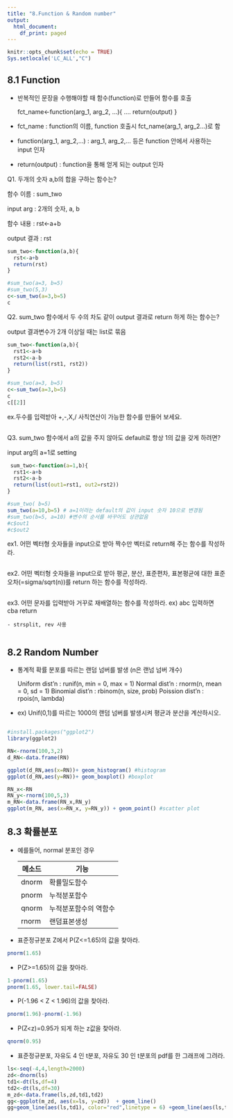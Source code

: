 ---
title: "8.Function & Random number"
output:
  html_document:
    df_print: paged
---

```{r setup, include=FALSE}
knitr::opts_chunk$set(echo = TRUE)
Sys.setlocale('LC_ALL',"C")
```

 

## 8.1 Function    

- 반복적인 문장을 수행해야할 때 함수(function)로 만들어 함수를 호출

  fct_name<-function(arg_1, arg_2, ...){
   ....
   return(output)
   }

- fct_name : function의 이름, function 호출시 fct_name(arg_1, arg_2...)로 함 

- function(arg_1, arg_2,...) : arg_1, arg_2,... 등은 function 안에서 사용하는 input 인자 

- return(output) : function을 통해 얻게 되는 output 인자 

Q1. 두개의 숫자 a,b의 합을 구하는 함수는?
   
  함수 이름 : sum_two 
  
  input arg : 2개의 숫자, a, b
  
  함수 내용 : rst<-a+b
  
  output 결과 : rst

```{r}
 
sum_two<-function(a,b){
  rst<-a+b
  return(rst)
}

#sum_two(a=3, b=5)
#sum_two(5,3)
c<-sum_two(a=3,b=5)
c 
```
 
 
Q2. sum_two 함수에서 두 수의 차도 같이 output 결과로 return 하게 하는 함수는?
  
  output 결과변수가 2개 이상일 때는 list로 묶음 

```{r}
 
sum_two<-function(a,b){
  rst1<-a+b
  rst2<-a-b
  return(list(rst1, rst2))
}

#sum_two(a=3, b=5)
c<-sum_two(a=3,b=5)
c
c[[2]]

```



ex.두수를 입력받아 +,-,X,/ 사칙연산이 가능한 함수를 만들어 보세요.
```{r}

```




Q3. sum_two 함수에서 a의 값을 주지 않아도 default로 항상 1의 값을 갖게 하려면?

  input arg의 a=1로 setting
```{r}
 sum_two<-function(a=1,b){
  rst1<-a+b
  rst2<-a-b
  return(list(out1=rst1, out2=rst2))
}

#sum_two( b=5) 
sum_two(a=10,b=5) # a=1이라는 default의 값이 input 숫자 10으로 변경됨 
#sum_two(b=5, a=10) #변수의 순서를 바꾸어도 상관없음 
#c$out1
#c$out2

```

ex1. 어떤 벡터형 숫자들을 input으로 받아 짝수만 벡터로 return해 주는 함수를 작성하라.
```{r} 

```
 

ex2. 어떤 벡터형 숫자들을 input으로 받아 평균, 분산, 표준편차, 표본평균에 대한 표준오차(=sigma/sqrt(n))를 return 하는 함수를 작성하라.
```{r}
 
```
ex3. 어떤 문자를 입력받아 거꾸로 재배열하는 함수를 작성하라. ex) abc 입력하면 cba return

    - strsplit, rev 사용
```{r} 
 

```

## 8.2 Random Number

- 통계적 확률 분포를 따르는 랜덤 넘버를 발생 (n은 랜넘 넘버 개수) 

  Uniform dist'n  : runif(n, min = 0, max = 1)
  Normal dist'n   : rnorm(n, mean = 0, sd = 1)
  Binomial dist'n : rbinom(n, size, prob)
  Poission dist'n : rpois(n, lambda)
  
- ex) Unif(0,1)를 따르는 1000의 랜덤 넘버를 발생시켜 평균과 분산을 계산하시오. 

```{r} 
 

```


```{r} 
#install.packages("ggplot2")
library(ggplot2)

RN<-rnorm(100,3,2)
d_RN<-data.frame(RN)

ggplot(d_RN,aes(x=RN))+ geom_histogram() #histogram
ggplot(d_RN,aes(y=RN))+ geom_boxplot() #boxplot

RN_x<-RN
RN_y<-rnorm(100,5,3)
m_RN<-data.frame(RN_x,RN_y)
ggplot(m_RN, aes(x=RN_x, y=RN_y)) + geom_point() #scatter plot 
```

## 8.3 확률분포 

- 예를들어, normal 분포인 경우

   | 메소드 | 기능                 |
   |--------|----------------------|
   | dnorm  | 확률밀도함수         |
   | pnorm  | 누적분포함수         |
   | qnorm  | 누적분포함수의 역함수|
   | rnorm  | 랜덤표본생성         |
   
- 표준정규분포 Z에서 P(Z<=1.65)의 값을 찾아라.
```{r}  
pnorm(1.65)
```

-  P(Z>=1.65)의 값을 찾아라.

```{r}  
1-pnorm(1.65)
pnorm(1.65, lower.tail=FALSE)
```

 
- P(-1.96 < Z < 1.96)의 값을 찾아라.

```{r}  
pnorm(1.96)-pnorm(-1.96)
```

-  P(Z<z)=0.95가 되게 하는 z값을 찾아라.

```{r}  
qnorm(0.95)
```


-  표준정규분포, 자유도 4 인 t분포, 자유도 30 인 t분포의 pdf를 한 그래프에 그려라.

```{r}  
ls<-seq(-4,4,length=2000)
zd<-dnorm(ls)
td1<-dt(ls,df=4)
td2<-dt(ls,df=30)
m_zd<-data.frame(ls,zd,td1,td2)
gg<-ggplot(m_zd, aes(x=ls, y=zd))  + geom_line()
gg+geom_line(aes(ls,td1), color="red",linetype = 6) +geom_line(aes(ls,td2), color="green",linetype=3)
```

